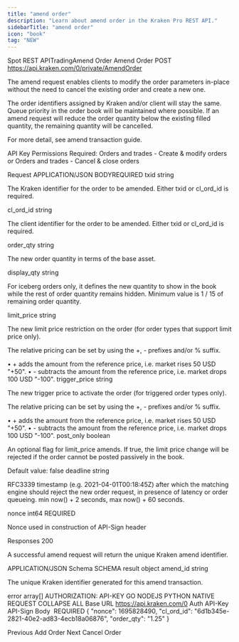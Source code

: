 ```yaml
---
title: "amend order"
description: "Learn about amend order in the Kraken Pro REST API."
sidebarTitle: "amend order"
icon: "book"
tag: "NEW"
---
```

Spot REST APITradingAmend Order
Amend Order
POST
https://api.kraken.com/0/private/AmendOrder

The amend request enables clients to modify the order parameters in-place without the need to cancel the existing order and create a new one.

The order identifiers assigned by Kraken and/or client will stay the same.
Queue priority in the order book will be maintained where possible.
If an amend request will reduce the order quantity below the existing filled quantity, the remaining quantity will be cancelled.

For more detail, see amend transaction guide.

API Key Permissions Required: Orders and trades - Create & modify orders or Orders and trades - Cancel & close orders

Request​
APPLICATION/JSON
BODYREQUIRED
txid
string

The Kraken identifier for the order to be amended. Either txid or cl_ord_id is required.

cl_ord_id
string

The client identifier for the order to be amended. Either txid or cl_ord_id is required.

order_qty
string

The new order quantity in terms of the base asset.

display_qty
string

For iceberg orders only, it defines the new quantity to show in the book while the rest of order quantity remains hidden. Minimum value is 1 / 15 of remaining order quantity.

limit_price
string

The new limit price restriction on the order (for order types that support limit price only).

The relative pricing can be set by using the +, - prefixes and/or % suffix.

• + adds the amount from the reference price, i.e. market rises 50 USD "+50".
• - subtracts the amount from the reference price, i.e. market drops 100 USD "-100".
trigger_price
string

The new trigger price to activate the order (for triggered order types only).

The relative pricing can be set by using the +, - prefixes and/or % suffix.

• + adds the amount from the reference price, i.e. market rises 50 USD "+50".
• - subtracts the amount from the reference price, i.e. market drops 100 USD "-100".
post_only
boolean

An optional flag for limit_price amends. If true, the limit price change will be rejected if the order cannot be posted passively in the book.

Default value: false
deadline
string

RFC3339 timestamp (e.g. 2021-04-01T00:18:45Z) after which the matching engine should reject the new order request, in presence of latency or order queueing. min now() + 2 seconds, max now() + 60 seconds.

nonce
int64
REQUIRED

Nonce used in construction of API-Sign header

Responses​
200

A successful amend request will return the unique Kraken amend identifier.

APPLICATION/JSON
Schema
SCHEMA
result
object
amend_id
string

The unique Kraken identifier generated for this amend transaction.

error
array[]
AUTHORIZATION: API-KEY
GO
NODEJS
PYTHON
NATIVE
REQUEST
COLLAPSE ALL
Base URL
https://api.kraken.com/0
Auth
API-Key
API-Sign
Body
 REQUIRED
{
  "nonce": 1695828490,
  "cl_ord_id": "6d1b345e-2821-40e2-ad83-4ecb18a06876",
  "order_qty": "1.25"
}

Previous
Add Order
Next
Cancel Order